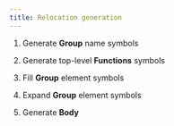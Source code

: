 ```yaml
---
title: Relocation generation
---
```


1. Generate **Group** name symbols

2. Generate top-level **Functions** symbols

3. Fill **Group** element symbols

4. Expand **Group** element symbols

5. Generate **Body**
